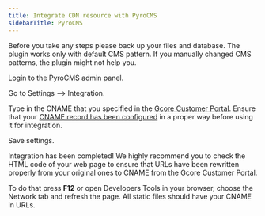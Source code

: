 ---
title: Integrate CDN resource with PyroCMS
sidebarTitle: PyroCMS
---

Before you take any steps please back up your files and database. The plugin works only with default CMS pattern. If you manually changed CMS patterns, the plugin might not help you. 

Login to the PyroCMS admin panel.

Go to Settings –> Integration.

Type in the CNAME that you specified in the [Gcore Customer Portal](https://accounts.gcore.com/reports/dashboard). Ensure that your [CNAME record has been configured](/cdn/cdn-resource-options/general/create-and-set-a-custom-domain-for-the-content-delivery-via-cdn) in a proper way before using it for integration.

Save settings.

Integration has been completed! We highly recommend you to check the HTML code of your web page to ensure that URLs have been rewritten properly from your original ones to CNAME from the Gcore Customer Portal.

To do that press **F12** or open Developers Tools in your browser, choose the Network tab and refresh the page. All static files should have your CNAME in URLs.